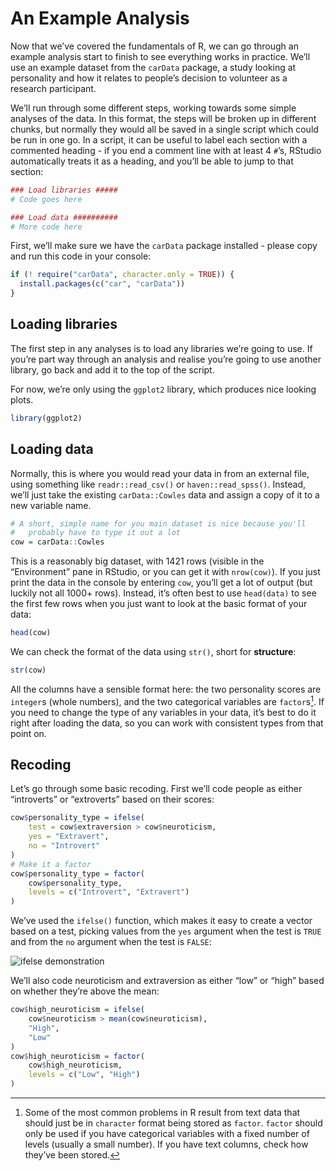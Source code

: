 # An Example Analysis

Now that we've covered the fundamentals of R, we can go through
an example analysis start to finish to see everything works in practice.
We'll use an example dataset from the `carData` package, a study
looking at personality and how it relates to people's decision to volunteer
as a research participant.

We'll run through some different steps, working towards some simple analyses
of the data. In this format, the steps will be broken up in different chunks,
but normally they would all be saved in a single script which could
be run in one go. In a script, it can be useful to label each
section with a commented heading - if you end a comment line with at least 4 `#`'s,
RStudio automatically treats it as a heading, and you'll be able to jump
to that section:

```r
### Load libraries #####
# Code goes here

### Load data ##########
# More code here
```

First, we'll make sure we have the `carData` package installed - please
copy and run this code in your console:

```r
if (! require("carData", character.only = TRUE)) {
  install.packages(c("car", "carData"))
}
```

## Loading libraries

The first step in any analyses is to load any libraries we're going
to use. If you're part way through an analysis and realise you're going
to use another library, go back and add it to the top of the script.

For now, we're only using the `ggplot2` library, which produces
nice looking plots.

```r
library(ggplot2)
```

## Loading data

Normally, this is where you would read your data in from an external
file, using something like `readr::read_csv()` or `haven::read_spss()`.
Instead, we'll just take the existing `carData::Cowles` data and
assign a copy of it to a new variable name.

```r
# A short, simple name for you main dataset is nice because you'll
#   probably have to type it out a lot
cow = carData::Cowles
```

This is a reasonably big dataset, with 1421 rows (visible in the "Environment"
pane in RStudio, or you can get it with `nrow(cow)`). If you just print
the data in the console by entering `cow`, you'll get a lot of output
(but luckily not all 1000+ rows). Instead, it's often best to use
`head(data)` to see the first few rows when you just want to look at the 
 basic format of your data:

```r
head(cow)
```

We can check the format of the data using `str()`, short for
**structure**:

```r
str(cow)
```

All the columns have a sensible format here: the two personality
scores are `integer`s (whole numbers), and the two categorical
variables are `factor`s[^factor-warning]. If you need to change
the type of any variables in your data, it's best to do it
right after loading the data, so you can work with consistent
types from that point on.

[^factor-warning]: Some of the most common problems in R result
from text data that should just be in `character` format being
stored as `factor`. `factor` should only be used if you
have categorical variables with a fixed number of levels (usually
a small number). If you have text columns, check how they've
been stored.

## Recoding

Let's go through some basic recoding. First we'll code
people as either "introverts" or "extroverts" based
on their scores:

```r
cow$personality_type = ifelse(
    test = cow$extraversion > cow$neuroticism,
    yes = "Extravert",
    no = "Introvert"
)
# Make it a factor
cow$personality_type = factor(
    cow$personality_type,
    levels = c("Introvert", "Extravert")
)
```

We've used the `ifelse()` function, which makes it easy to create
a vector based on a test, picking values from the `yes` argument
when the test is `TRUE` and from the `no` argument when the test
is `FALSE`:

![](Images/IfElse.png "ifelse demonstration")

We'll also code neuroticism and extraversion
as either "low" or "high" based on whether they're
above the mean:

```r
cow$high_neuroticism = ifelse(
    cow$neuroticism > mean(cow$neuroticism),
    "High",
    "Low"
)
cow$high_neuroticism = factor(
    cow$high_neuroticism,
    levels = c("Low", "High")
)
```